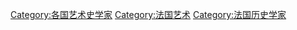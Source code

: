 [[Category:各国艺术史学家|Category:各国艺术史学家]]
[[Category:法国艺术|Category:法国艺术]]
[[Category:法国历史学家|Category:法国历史学家]]